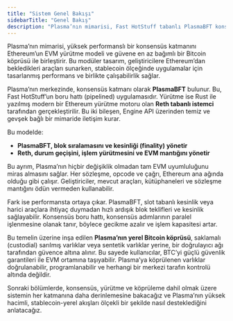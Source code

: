 ```yaml
---
title: "Sistem Genel Bakışı"
sidebarTitle: "Genel Bakış"
description: "Plasma’nın mimarisi, Fast HotStuff tabanlı PlasmaBFT konsensüs katmanını, Reth tabanlı EVM yürütme motorunu ve güvene en az bağımlı Bitcoin köprüsünü birleştirir. Modüler yapı, yüksek performans, tam EVM uyumluluğu ve güvenli BTC entegrasyonu sağlar."
---
```



Plasma’nın mimarisi, yüksek performanslı bir konsensüs katmanını Ethereum’un EVM yürütme modeli ve güvene en az bağımlı bir Bitcoin köprüsü ile birleştirir. Bu modüler tasarım, geliştiricilere Ethereum’dan bekledikleri araçları sunarken, stablecoin ölçeğinde uygulamalar için tasarlanmış performans ve birlikte çalışabilirlik sağlar.

Plasma’nın merkezinde, konsensüs katmanı olarak **PlasmaBFT** bulunur. Bu, Fast HotStuff’un boru hattı (pipelined) uygulamasıdır. Yürütme ise Rust ile yazılmış modern bir Ethereum yürütme motoru olan **Reth tabanlı istemci** tarafından gerçekleştirilir. Bu iki bileşen, Engine API üzerinden temiz ve gevşek bağlı bir mimaride iletişim kurar.

Bu modelde:

* **PlasmaBFT, blok sıralamasını ve kesinliği (finality) yönetir**
* **Reth, durum geçişini, işlem yürütmesini ve EVM mantığını yönetir**

Bu ayrım, Plasma’nın hiçbir değişiklik olmadan tam EVM uyumluluğunu miras almasını sağlar. Her sözleşme, opcode ve çağrı, Ethereum ana ağında olduğu gibi çalışır. Geliştiriciler, mevcut araçları, kütüphaneleri ve sözleşme mantığını ödün vermeden kullanabilir.

Fark ise performansta ortaya çıkar. PlasmaBFT, slot tabanlı kesinlik veya harici araçlara ihtiyaç duymadan hızlı ardışık blok teklifleri ve kesinlik sağlayabilir. Konsensüs boru hattı, konsensüs adımlarının paralel işlenmesine olanak tanır, böylece gecikme azalır ve işlem kapasitesi artar.

Bu temelin üzerine inşa edilen **Plasma’nın yerel Bitcoin köprüsü**, saklamalı (custodial) sarılmış varlıklar veya sentetik varlıklar yerine, bir doğrulayıcı ağı tarafından güvence altına alınır. Bu sayede kullanıcılar, BTC’yi güçlü güvenlik garantileri ile EVM ortamına taşıyabilir. Plasma’ya köprülenen varlıklar doğrulanabilir, programlanabilir ve herhangi bir merkezi tarafın kontrolü altında değildir.

Sonraki bölümlerde, konsensüs, yürütme ve köprüleme dahil olmak üzere sistemin her katmanına daha derinlemesine bakacağız ve Plasma’nın yüksek hacimli, stablecoin-yerel akışları ölçekli bir şekilde nasıl desteklediğini anlatacağız.
